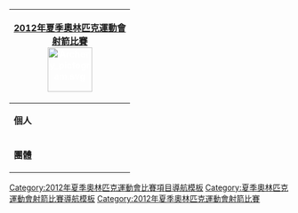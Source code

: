 {| style="float:right; clear:right; padding:0.3em; margin-left:15px; border:1px solid #B8C7D9; background:#f5faff; font-size:90%; line-height:1.5em"
|- style="background:#cedff2; text-align:center;"
!colspan=5|<span style="color:#FFFFFF;">[[2012年夏季奧林匹克運動會]]<br>[[2012年夏季奧林匹克運動會射箭比賽|射箭比賽]]<br/>[[File:Archery pictogram.svg|80px]]
|-
|'''個人'''
|&nbsp;
|[[2012年夏季奧林匹克運動會男子個人射箭比賽|男子]] 
|&nbsp;
|[[2012年夏季奧林匹克運動會女子個人射箭比賽|女子]]
|-
|'''團體'''
|&nbsp;
|[[2012年夏季奧林匹克運動會男子團體射箭比賽|男子]]
|&nbsp;
|[[2012年夏季奧林匹克運動會女子團體射箭比賽|女子]]
|}<noinclude>
[[Category:2012年夏季奧林匹克運動會比賽項目導航模板]]
[[Category:夏季奧林匹克運動會射箭比賽導航模板]]
[[Category:2012年夏季奧林匹克運動會射箭比賽]]
</noinclude>